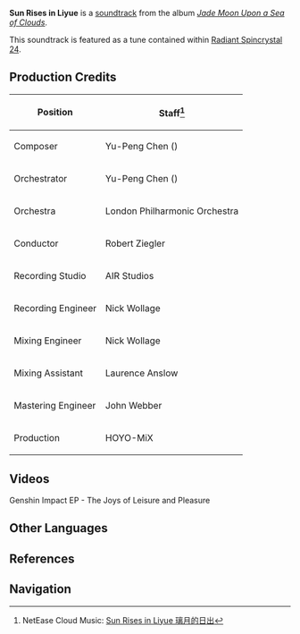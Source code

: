 {{Soundtrack Infobox
|title          =
|image          = Jade Moon Upon a Sea of Clouds.jpg
|album          = Jade Moon Upon a Sea of Clouds
|disc           = 1
|number         = 05
|featured       =
|featured2      =
|featured3      =
|featured_disc  =
|featured_disc2 =
|featured_disc3 =
|youtube_id     = t1O7LpOTBfM
|youtube_time   = 540
|spotify_id     = 6QiNsBfRVrlHMROB6vgaIx
|played_in      = Liyue Harbor
|during         = [[Liyue Harbor]] (Dawn)
|domain         =
|previous       = Maiden's Longing
|next           = Good Night, Liyue
}}
'''Sun Rises in Liyue''' is a [[soundtrack]] from the album ''[[Jade Moon Upon a Sea of Clouds]]''.

This soundtrack is featured as a tune contained within [[Radiant Spincrystal 24]].

==Production Credits==
{| class="wikitable" style="text-align:left; height:0.5em"
! Position
! Staff<ref>NetEase Cloud Music: [https://music.163.com/#/song?id=1492275684 Sun Rises in Liyue 璃月的日出]</ref>
|-
! Composer
| Yu-Peng Chen ({{Lang|zh=陈致逸|mini=1}})
|-
! Orchestrator
| Yu-Peng Chen ({{Lang|zh=陈致逸|mini=1}})
|-
! Orchestra
| London Philharmonic Orchestra
|-
! Conductor
| Robert Ziegler
|-
! Recording Studio
| AIR Studios
|-
! Recording Engineer
| Nick Wollage
|-
! Mixing Engineer
| Nick Wollage
|-
! Mixing Assistant
| Laurence Anslow
|-
! Mastering Engineer
| John Webber
|-
! Production
| HOYO-MiX
|}

==Videos==
<gallery hideaddbutton="true" captionalign="center">
Genshin Impact EP - The Joys of Leisure and Pleasure
</gallery>

==Other Languages==
{{Other Languages
|default_hidden = 1
|en      = Sun Rises in Liyue
|zhs     = 璃月的日出
|zhs_rm  = Líyuè de Rìchū
|zht     = 璃月的日出
|zht_rm  = Líyuè de Rìchū
|ja      = 璃月の日ノ出
|ja_rm   = Riiyue no Hinode
|ko      = Sun Rises in Liyue<ref name="RS">{{Ref/Item|Radiant Spincrystal 24|note=Korean, Spanish, French, Russian, Thai, Vietnamese, German, Indonesian, Portuguese}}</ref>
|es      = Sun Rises in Liyue<ref name="RS" />
|fr      = Sun Rises in Liyue<ref name="RS" />
|ru      = Sun Rises in Liyue<ref name="RS" />
|th      = Sun Rises in Liyue<ref name="RS" />
|vi      = Bình Minh Tại Liyue<ref name="RS" />
|de      = Sun Rises in Liyue<ref name="RS" />
|id      = Sun Rises in Liyue<ref name="RS" />
|pt      = Sun Rises in Liyue<ref name="RS" />
}}

==References==
{{Reflist}}

==Navigation==
{{Soundtrack Navbox|Jade Moon Upon a Sea of Clouds}}